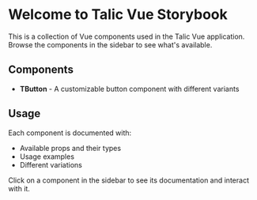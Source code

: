 
<Meta title="Introduction" />

# Welcome to Talic Vue Storybook

This is a collection of Vue components used in the Talic Vue application. Browse the components in the sidebar to see what's available.

## Components

- **TButton** - A customizable button component with different variants

## Usage

Each component is documented with:

- Available props and their types
- Usage examples
- Different variations

Click on a component in the sidebar to see its documentation and interact with it.
